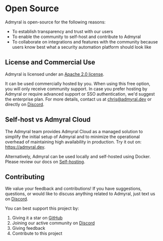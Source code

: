 # Open Source

Admyral is open-source for the following reasons:

-   To establish transparency and trust with our users
-   To enable the community to self-host and contribute to Admyral
-   To collaborate on integrations and features with the community because users know best what a security automation platform should look like

## License and Commercial Use

Admyral is licensed under an [Apache 2.0 license](https://github.com/Admyral-Security/admyral/blob/main/LICENSE).

It can be used commercially hosted by you. When using this free option, you will only receive community support. In case you prefer hosting by Admyral or require advanced support or SSO authentication, we'd suggest the enterprise plan. For more details, contact us at chris@admyral.dev or directly on [Discord](https://discord.gg/GqbJZT9Hbf).

## Self-host vs Admyral Cloud

The Admyral team provides Admyral Cloud as a managed solution to simplify the initial setup of Admyral and to minimize the operational overhead of maintaining high availability in production. Try it out on: https://admyral.dev.

Alternatively, Admyral can be used locally and self-hosted using Docker. Please review our docs on [Self-hosting](https://docs.admyral.dev/docker).

## Contributing

We value your feedback and contributions! If you have suggestions, questions, or would like to discuss anything related to Admyral, just text us on [Discord](https://discord.gg/GqbJZT9Hbf).

You can best support this project by:

1. Giving it a star on [GitHub](https://github.com/Admyral-Security/admyral)
2. Joining our active community on [Discord](https://discord.gg/GqbJZT9Hbf)
3. Giving feedback
4. Contribute to this project
